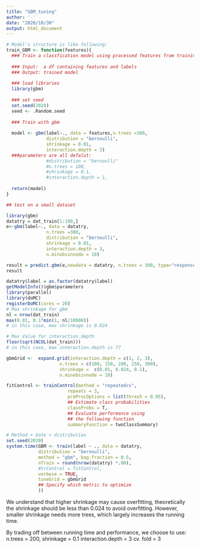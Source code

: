 ```yaml
---
title: "GBM_tuning"
author: '-'
date: "2020/10/30"
output: html_document
---
```


```r
# Model's structure is like following:
train_GBM <- function(features){
  ### Train a classfication model using processed features from training images
  
  ### Input:  a df containing features and labels
  ### Output: trained model
  
  ### load libraries
  library(gbm)
  
  ### set seed
  set.seed(2020)
  seed <- .Random.seed
  
  ### Train with gbm
  
  model <- gbm(label~., data = features,n.trees =300, 
               distribution = "bernoulli",
               shrinkage = 0.01, 
               interaction.depth = 3)
  ###parameters are all defalut:
               #distribution = "bernoulli"
               #n.trees = 100, 
               #shrinkage = 0.1, 
               #interaction.depth = 1,
  
  return(model)
}


```

```r
## test on a small dataset

library(gbm)
datatry = dat_train[1:100,]
e<-gbm(label~., data = datatry,
               n.trees =300, 
               distribution = "bernoulli",
               shrinkage = 0.01, 
               interaction.depth = 3,
               n.minobsinnode = 10)

result = predict.gbm(e,newdata = datatry, n.trees = 300, type="response")
result
```

```r
datatry$label = as.factor(datatry$label)
getModelInfo()$gbm$parameters
library(parallel)
library(doMC)
registerDoMC(cores = 20)
# Max shrinkage for gbm
nl = nrow(dat_train)
max(0.01, 0.1*min(1, nl/10000))
# in this case, max shrinkage is 0.024

# Max Value for interaction.depth
floor(sqrt(NCOL(dat_train)))
# in this case, max interaction.depth is 77

gbmGrid <-  expand.grid(interaction.depth = c(1, 2, 3),
                    n.trees = c(100, 150, 200, 250, 300), 
                    shrinkage =  c(0.01, 0.024, 0.1),
                    n.minobsinnode = 10) 

fitControl <- trainControl(method = "repeatedcv",
                       repeats = 3,
                       preProcOptions = list(thresh = 0.95),
                       ## Estimate class probabilities
                       classProbs = T,
                       ## Evaluate performance using
                       ## the following function
                       summaryFunction = twoClassSummary)

# Method + Date + distribution
set.seed(2020)
system.time(GBM <- train(label ~ ., data = datatry,
            distribution = "bernoulli",
            method = "gbm", bag.fraction = 0.5,
            nTrain = round(nrow(datatry) *.80),
            #trControl = fitControl,
            verbose = TRUE,
            tuneGrid = gbmGrid
            ## Specify which metric to optimize
            ))
```
We understand that higher shrinkage may cause overfitting, theoretically the shrinkage should be less than 0.024 to avoid overfitting. However, smaller shrinkage needs more trees, which largely increases the running time.

By trading off between running time and performance, we choose to use:
n.trees = 200,
shrinkage = 0.1
interaction.depth = 3
cv. fold = 3
